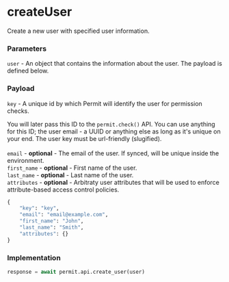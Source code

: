 # createUser

Create a new user with specified user information.

### Parameters

`user` - An object that contains the information about the user. The payload is defined below.<br/>

### Payload

`key` - A unique id by which Permit will identify the user for permission checks.

You will later pass this ID to the `permit.check()` API. You can use anything for this ID; the user email - a UUID or anything else as long as it's unique on your end. The user key must be url-friendly (slugified).<br/><br/>
`email` - **optional** - The email of the user. If synced, will be unique inside the environment.<br/>
`first_name` - **optional** - First name of the user.<br/>
`last_name` - **optional** - Last name of the user.<br/>
`attributes` - **optional** - Arbitraty user attributes that will be used to enforce attribute-based access control policies.<br/>

```python
{
	"key": "key",
	"email": "email@example.com",
	"first_name": "John",
	"last_name": "Smith",
	"attributes": {}
}
```

### Implementation

[//]: # (TODO: NOT IMPLEMENTED YEY)
```python
response = await permit.api.create_user(user)
```
